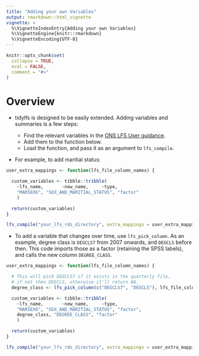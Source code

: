 ```yaml
---
title: "Adding your own Variables"
output: rmarkdown::html_vignette
vignette: >
  %\VignetteIndexEntry{Adding your own Variables}
  %\VignetteEngine{knitr::rmarkdown}
  %\VignetteEncoding{UTF-8}
---
```


```r
knitr::opts_chunk$set(
  collapse = TRUE,
  eval = FALSE,
  comment = "#>"
)
```

# Overview

* tidylfs is designed to be easily extended. Adding variables and summaries is a few steps:

    * Find the relevant variables in the [ONS LFS User guidance](https://www.ons.gov.uk/employmentandlabourmarket/peopleinwork/employmentandemployeetypes/methodologies/labourforcesurveyuserguidance).
    * Add them to the function below.
    * Load the function, and pass it as an argument to `lfs_compile`.


* For example, to add maritial status:

```r
user_extra_mappings <- function(lfs_file_column_names) {

  custom_variables <- tibble::tribble(
    ~lfs_name,       ~new_name,     ~type,
    "MARSEX6", "SEX_AND_MARITIAL_STATUS", "factor"
    )

  return(custom_variables)
}

lfs_compile("your_lfs_rds_directory", extra_mappings = user_extra_mappings)

```

* To add a variable that changes over time, use `lfs_pick_column`. As an example, degree class is `DEGCLS7` from 2007 onwards, and `DEGCLS` before then. This code imports those as a factor (retaining the SPSS labels), and calls the new column `DEGREE_CLASS`.

```r
user_extra_mappings <- function(lfs_file_column_names) {

  # This will pick DEGCLS7 if it exists in the quarterly file,
  # if not then DEGCLS, otherwise it'll return NA.
  degree_class <- lfs_pick_column(c("DEGCLS7", "DEGCLS"), lfs_file_column_names)

  custom_variables <- tibble::tribble(
    ~lfs_name,       ~new_name,     ~type,
    "MARSEX6", "SEX_AND_MARITIAL_STATUS", "factor",
    degree_class, "DEGREE_CLASS", "factor"
    )

  return(custom_variables)
}

lfs_compile("your_lfs_rds_directory", extra_mappings = user_extra_mappings)

```
